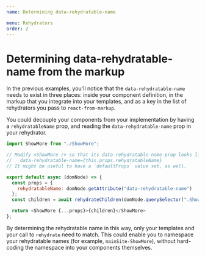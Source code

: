 ```yaml
---
name: Determining data-rehydratable-name

menu: Rehydrators
order: 2
---
```


# Determining data-rehydratable-name from the markup

In the previous examples, you'll notice that the `data-rehydratable-name` needs to exist in three places: inside your component definition, in the markup that you integrate into your templates, and as a key in the list of rehydrators you pass to `react-from-markup`.

You could decouple your components from your implementation by having a `rehydratableName` prop, and reading the `data-rehydratable-name` prop in your rehydrator.

```javascript
import ShowMore from "./ShowMore";

// Modify <ShowMore /> so that its data-rehydratable-name prop looks like
//   data-rehydratable-name={this.props.rehydratableName}
// It might be useful to have a `defaultProps` value set, as well.

export default async (domNode) => {
  const props = {
    rehydratableName: domNode.getAttribute("data-rehydratable-name")
  };
  const children = await rehydrateChildren(domNode.querySelector(".ShowMore-children"));

  return <ShowMore {...props}>{children}</ShowMore>
};
```

By determining the rehydratable name in this way, only your templates and your call to `rehydrate` need to match. This could enable you to namespace your rehydratable names (for example, `mainSite-ShowMore`), without hard-coding the namespace into your components themselves.
